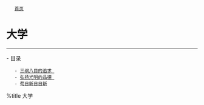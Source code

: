 <div class="nav">
	[[../index|首页]]
</div>
= 大学 =
----

- 目录
	- [[daxue-sgbm|三纲八目的追求 ]]
	- [[daxue-hygm|弘扬光明的品德 ]]
	- [[daxue-grx|苟日新日日新]]

%title 大学
